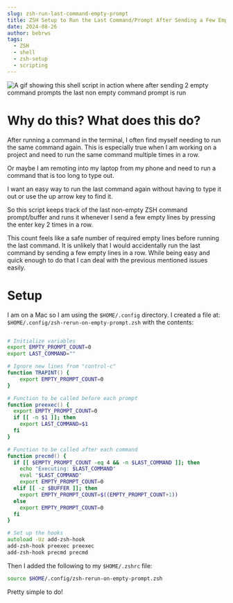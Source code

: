 ```yaml
---
slug: zsh-run-last-command-empty-prompt
title: ZSH Setup to Run the Last Command/Prompt After Sending a Few Empty Lines
date: 2024-08-26
author: bebrws
tags:
  - ZSH
  - shell
  - zsh-setup
  - scripting
---
```


![A gif showing this shell script in action where after sending 2 empty command prompts the last non empty command prompt is run](/static/repeat-command.mov.gif)

# Why do this? What does this do?

After running a command in the terminal, I often find myself needing to run the same command again. This is especially true when I am working on a project and need to run the same command multiple times in a row.

Or maybe I am remoting into my laptop from my phone and need to run a command that is too long to type out.

I want an easy way to run the last command again without having to type it out or use the up arrow key to find it.

So this script keeps track of the last non-empty ZSH command prompt/buffer and runs it whenever I send a few empty lines by pressing the enter key 2 times in a row.

This count feels like a safe number of required empty lines before running the last command. It is unlikely that I would accidentally run the last command by sending a few empty lines in a row. While being easy and quick enough to do that I can deal with the previous mentioned issues easily.

# Setup
I am on a Mac so I am using the `$HOME/.config` directory. I created a file at: `$HOME/.config/zsh-rerun-on-empty-prompt.zsh` with the contents:
    
```zsh

# Initialize variables
export EMPTY_PROMPT_COUNT=0
export LAST_COMMAND=""

# Ignore new lines from "control-c"
function TRAPINT() {
    export EMPTY_PROMPT_COUNT=0
}

# Function to be called before each prompt
function preexec() {
  export EMPTY_PROMPT_COUNT=0
  if [[ -n $1 ]]; then
    export LAST_COMMAND=$1
  fi
}

# Function to be called after each command
function precmd() {
  if [[ $EMPTY_PROMPT_COUNT -eq 4 && -n $LAST_COMMAND ]]; then
    echo "Executing: $LAST_COMMAND"
    eval "$LAST_COMMAND"
    export EMPTY_PROMPT_COUNT=0
  elif [[ -z $BUFFER ]]; then
    export EMPTY_PROMPT_COUNT=$((EMPTY_PROMPT_COUNT+1))
  else
    export EMPTY_PROMPT_COUNT=0
  fi
}

# Set up the hooks
autoload -Uz add-zsh-hook
add-zsh-hook preexec preexec
add-zsh-hook precmd precmd
```

Then I added the following to my `$HOME/.zshrc` file:

```zsh
source $HOME/.config/zsh-rerun-on-empty-prompt.zsh
```

Pretty simple to do! 